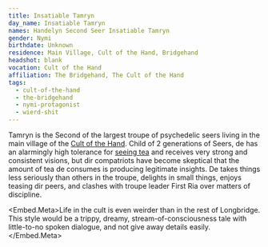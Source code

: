 ```yaml
---
title: Insatiable Tamryn
day_name: Insatiable Tamryn
names: Handelyn Second Seer Insatiable Tamryn
gender: Nymi
birthdate: Unknown
residence: Main Village, Cult of the Hand, Bridgehand
headshot: blank
vocation: Cult of the Hand
affiliation: The Bridgehand, The Cult of the Hand
tags:
  - cult-of-the-hand
  - the-bridgehand
  - nymi-protagonist
  - wierd-shit
---
```

Tamryn is the Second of the largest troupe of psychedelic seers living in the
main village of the [Cult of the Hand](lore:cult-of-the-hand). Child of 2
generations of Seers, de has an alarmingly high tolerance for 
[seeing tea](lore:seeing-tea) and receives very strong and consistent visions,
but dir compatriots have become skeptical that the amount of tea de consumes is
producing legitimate insights. De takes things less seriously than others in
the troupe, delights in small things, enjoys teasing dir peers, and clashes
with troupe leader First Ria over matters of discipline.

<Embed.Meta>Life in the cult is even weirder than in the rest of Longbridge.
This style would be a trippy, dreamy, stream-of-consciousness tale with
little-to-no spoken dialogue, and not give away details easily.</Embed.Meta>
